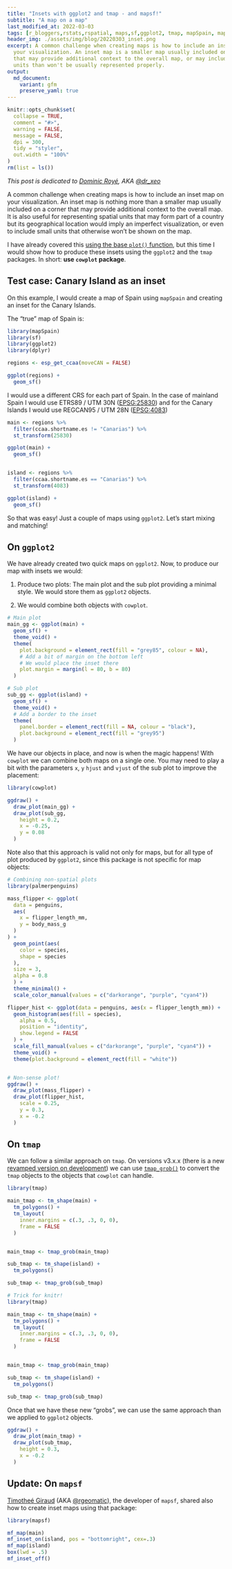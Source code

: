 ```yaml
---
title: "Insets with ggplot2 and tmap - and mapsf!"
subtitle: "A map on a map"
last_modified_at: 2022-03-03
tags: [r_bloggers,rstats,rspatial, maps,sf,ggplot2, tmap, mapSpain, mapsf]
header_img: ./assets/img/blog/20220303_inset.png
excerpt: A common challenge when creating maps is how to include an inset map on 
  your visualization. An inset map is a smaller map usually included on a corner 
  that may provide additional context to the overall map, or may include map 
  units than won't be usually represented properly.
output: 
  md_document:
    variant: gfm
    preserve_yaml: true
---
```


```r
knitr::opts_chunk$set(
  collapse = TRUE,
  comment = "#>",
  warning = FALSE,
  message = FALSE,
  dpi = 300,
  tidy = "styler",
  out.width = "100%"
)
rm(list = ls())
```

*This post is dedicated to [Dominic Royé](https://dominicroye.github.io/en/),
AKA [\@dr_xeo](https://twitter.com/dr_xeo)*

A common challenge when creating maps is how to include an inset map on your
visualization. An inset map is nothing more than a smaller map usually included
on a corner that may provide additional context to the overall map. It is also
useful for representing spatial units that may form part of a country but its
geographical location would imply an imperfect visualization, or even to include
small units that otherwise won't be shown on the map.

I have already covered this [using the base `plot()`
function](https://dieghernan.github.io//201911_QuickR/), but this time I would
show how to produce these insets using the `ggplot2` and the `tmap` packages. In
short: **use `cowplot` package**.

## Test case: Canary Island as an inset

On this example, I would create a map of Spain using `mapSpain` and creating an
inset for the Canary Islands.

The "true" map of Spain is:

```r

library(mapSpain)
library(sf)
library(ggplot2)
library(dplyr)

regions <- esp_get_ccaa(moveCAN = FALSE)

ggplot(regions) +
  geom_sf()

```

I would use a different CRS for each part of Spain. In the case of mainland
Spain I would use ETRS89 / UTM 30N ([EPSG:25830](https://epsg.io/25830)) and for
the Canary Islands I would use REGCAN95 / UTM 28N
([EPSG:4083](https://epsg.io/4083))

```r

main <- regions %>%
  filter(ccaa.shortname.es != "Canarias") %>%
  st_transform(25830)

ggplot(main) +
  geom_sf()


island <- regions %>%
  filter(ccaa.shortname.es == "Canarias") %>%
  st_transform(4083)

ggplot(island) +
  geom_sf()

```

So that was easy! Just a couple of maps using `ggplot2`. Let's start mixing and
matching!

## On `ggplot2`

We have already created two quick maps on `ggplot2`. Now, to produce our map
with insets we would:

1.  Produce two plots: The main plot and the sub plot providing a minimal style.
    We would store them as `ggplot2` objects.

2.  We would combine both objects with `cowplot`.

```r

# Main plot
main_gg <- ggplot(main) +
  geom_sf() +
  theme_void() +
  theme(
    plot.background = element_rect(fill = "grey85", colour = NA),
    # Add a bit of margin on the bottom left
    # We would place the inset there
    plot.margin = margin(l = 80, b = 80)
  )

# Sub plot
sub_gg <- ggplot(island) +
  geom_sf() +
  theme_void() +
  # Add a border to the inset
  theme(
    panel.border = element_rect(fill = NA, colour = "black"),
    plot.background = element_rect(fill = "grey95")
  )
```

We have our objects in place, and now is when the magic happens! With `cowplot`
we can combine both maps on a single one. You may need to play a bit with the
parameters `x`, `y` `hjust` and `vjust` of the sub plot to improve the
placement:

```r

library(cowplot)

ggdraw() +
  draw_plot(main_gg) +
  draw_plot(sub_gg,
    height = 0.2,
    x = -0.25,
    y = 0.08
  )
```

Note also that this approach is valid not only for maps, but for all type of
plot produced by `ggplot2`, since this package is not specific for map objects:

```r
# Combining non-spatial plots
library(palmerpenguins)

mass_flipper <- ggplot(
  data = penguins,
  aes(
    x = flipper_length_mm,
    y = body_mass_g
  )
) +
  geom_point(aes(
    color = species,
    shape = species
  ),
  size = 3,
  alpha = 0.8
  ) +
  theme_minimal() +
  scale_color_manual(values = c("darkorange", "purple", "cyan4"))

flipper_hist <- ggplot(data = penguins, aes(x = flipper_length_mm)) +
  geom_histogram(aes(fill = species),
    alpha = 0.5,
    position = "identity",
    show.legend = FALSE
  ) +
  scale_fill_manual(values = c("darkorange", "purple", "cyan4")) +
  theme_void() +
  theme(plot.background = element_rect(fill = "white"))


# Non-sense plot!
ggdraw() +
  draw_plot(mass_flipper) +
  draw_plot(flipper_hist,
    scale = 0.25,
    y = 0.3,
    x = -0.2
  )

```

## On `tmap`

We can follow a similar approach on `tmap`. On versions v3.x.x (there is a new
[revamped version on development](https://github.com/r-tmap/tmap/issues/599)) we
can use [`tmap_grob()`](https://github.com/r-tmap/tmap/issues/541) to convert
the `tmap` objects to the objects that `cowplot` can handle.

```r
library(tmap)

main_tmap <- tm_shape(main) +
  tm_polygons() +
  tm_layout(
    inner.margins = c(.3, .3, 0, 0),
    frame = FALSE
  )


main_tmap <- tmap_grob(main_tmap)

sub_tmap <- tm_shape(island) +
  tm_polygons()

sub_tmap <- tmap_grob(sub_tmap)
```

```r

# Trick for knitr!
library(tmap)

main_tmap <- tm_shape(main) +
  tm_polygons() +
  tm_layout(
    inner.margins = c(.3, .3, 0, 0),
    frame = FALSE
  )


main_tmap <- tmap_grob(main_tmap)

sub_tmap <- tm_shape(island) +
  tm_polygons()

sub_tmap <- tmap_grob(sub_tmap)
```

Once that we have these new "grobs", we can use the same approach than we
applied to `ggplot2` objects.

```r

ggdraw() +
  draw_plot(main_tmap) +
  draw_plot(sub_tmap,
    height = 0.3,
    x = -0.2
  )
```

## Update: On `mapsf`

[Timotheé Giraud](https://rgeomatic.hypotheses.org/) (AKA
[\@rgeomatic](https://twitter.com/rgeomatic)), the developer of `mapsf`, shared
also how to create inset maps using that package:

```r

library(mapsf)

mf_map(main)
mf_inset_on(island, pos = "bottomright", cex=.3)
mf_map(island)
box(lwd = .5)
mf_inset_off()
```
